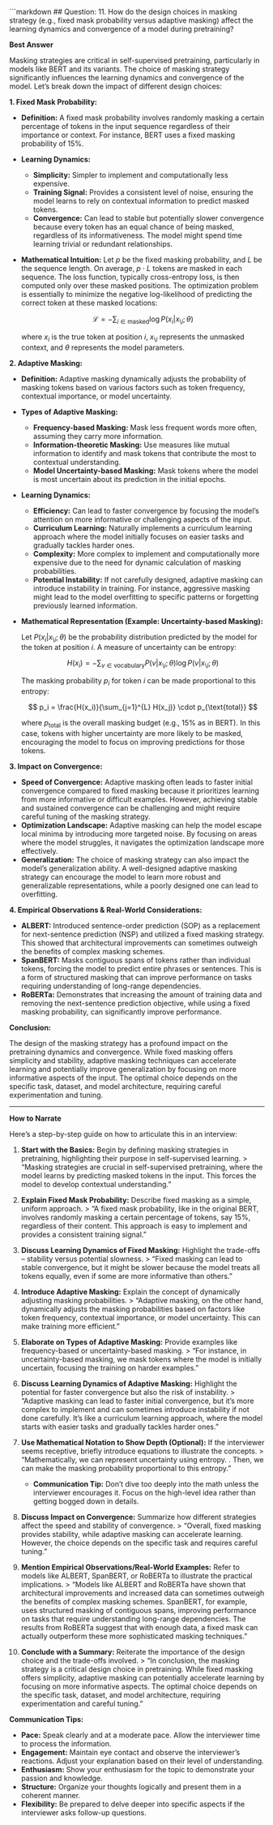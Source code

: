 ```markdown
## Question: 11. How do the design choices in masking strategy (e.g., fixed mask probability versus adaptive masking) affect the learning dynamics and convergence of a model during pretraining?

**Best Answer**

Masking strategies are critical in self-supervised pretraining, particularly in models like BERT and its variants. The choice of masking strategy significantly influences the learning dynamics and convergence of the model. Let's break down the impact of different design choices:

**1. Fixed Mask Probability:**

*   **Definition:** A fixed mask probability involves randomly masking a certain percentage of tokens in the input sequence regardless of their importance or context. For instance, BERT uses a fixed masking probability of 15%.

*   **Learning Dynamics:**

    *   **Simplicity:** Simpler to implement and computationally less expensive.
    *   **Training Signal:** Provides a consistent level of noise, ensuring the model learns to rely on contextual information to predict masked tokens.
    *   **Convergence:** Can lead to stable but potentially slower convergence because every token has an equal chance of being masked, regardless of its informativeness. The model might spend time learning trivial or redundant relationships.

*   **Mathematical Intuition:**
    Let $p$ be the fixed masking probability, and $L$ be the sequence length. On average, $p \cdot L$ tokens are masked in each sequence. The loss function, typically cross-entropy loss, is then computed only over these masked positions. The optimization problem is essentially to minimize the negative log-likelihood of predicting the correct token at these masked locations:

    $$
    \mathcal{L} = -\sum_{i \in \text{masked}} \log P(x_i | x_{\setminus i}; \theta)
    $$

    where $x_i$ is the true token at position $i$, $x_{\setminus i}$ represents the unmasked context, and $\theta$ represents the model parameters.

**2. Adaptive Masking:**

*   **Definition:** Adaptive masking dynamically adjusts the probability of masking tokens based on various factors such as token frequency, contextual importance, or model uncertainty.

*   **Types of Adaptive Masking:**

    *   **Frequency-based Masking:** Mask less frequent words more often, assuming they carry more information.
    *   **Information-theoretic Masking:** Use measures like mutual information to identify and mask tokens that contribute the most to contextual understanding.
    *   **Model Uncertainty-based Masking:** Mask tokens where the model is most uncertain about its prediction in the initial epochs.

*   **Learning Dynamics:**

    *   **Efficiency:** Can lead to faster convergence by focusing the model's attention on more informative or challenging aspects of the input.
    *   **Curriculum Learning:** Naturally implements a curriculum learning approach where the model initially focuses on easier tasks and gradually tackles harder ones.
    *   **Complexity:** More complex to implement and computationally more expensive due to the need for dynamic calculation of masking probabilities.
    *   **Potential Instability:** If not carefully designed, adaptive masking can introduce instability in training. For instance, aggressive masking might lead to the model overfitting to specific patterns or forgetting previously learned information.

*   **Mathematical Representation (Example: Uncertainty-based Masking):**

    Let $P(x_i | x_{\setminus i}; \theta)$ be the probability distribution predicted by the model for the token at position $i$. A measure of uncertainty can be entropy:

    $$
    H(x_i) = -\sum_{v \in \text{vocabulary}} P(v | x_{\setminus i}; \theta) \log P(v | x_{\setminus i}; \theta)
    $$

    The masking probability $p_i$ for token $i$ can be made proportional to this entropy:

    $$
    p_i = \frac{H(x_i)}{\sum_{j=1}^{L} H(x_j)} \cdot p_{\text{total}}
    $$

    where $p_{\text{total}}$ is the overall masking budget (e.g., 15% as in BERT). In this case, tokens with higher uncertainty are more likely to be masked, encouraging the model to focus on improving predictions for those tokens.

**3. Impact on Convergence:**

*   **Speed of Convergence:** Adaptive masking often leads to faster initial convergence compared to fixed masking because it prioritizes learning from more informative or difficult examples. However, achieving stable and sustained convergence can be challenging and might require careful tuning of the masking strategy.
*   **Optimization Landscape:** Adaptive masking can help the model escape local minima by introducing more targeted noise. By focusing on areas where the model struggles, it navigates the optimization landscape more effectively.
*   **Generalization:** The choice of masking strategy can also impact the model's generalization ability. A well-designed adaptive masking strategy can encourage the model to learn more robust and generalizable representations, while a poorly designed one can lead to overfitting.

**4. Empirical Observations & Real-World Considerations:**

*   **ALBERT:** Introduced sentence-order prediction (SOP) as a replacement for next-sentence prediction (NSP) and utilized a fixed masking strategy. This showed that architectural improvements can sometimes outweigh the benefits of complex masking schemes.
*   **SpanBERT:** Masks contiguous spans of tokens rather than individual tokens, forcing the model to predict entire phrases or sentences. This is a form of structured masking that can improve performance on tasks requiring understanding of long-range dependencies.
*   **RoBERTa:** Demonstrates that increasing the amount of training data and removing the next-sentence prediction objective, while using a fixed masking probability, can significantly improve performance.

**Conclusion:**

The design of the masking strategy has a profound impact on the pretraining dynamics and convergence. While fixed masking offers simplicity and stability, adaptive masking techniques can accelerate learning and potentially improve generalization by focusing on more informative aspects of the input. The optimal choice depends on the specific task, dataset, and model architecture, requiring careful experimentation and tuning.

---

**How to Narrate**

Here's a step-by-step guide on how to articulate this in an interview:

1.  **Start with the Basics:** Begin by defining masking strategies in pretraining, highlighting their purpose in self-supervised learning.
    > "Masking strategies are crucial in self-supervised pretraining, where the model learns by predicting masked tokens in the input. This forces the model to develop contextual understanding."

2.  **Explain Fixed Mask Probability:** Describe fixed masking as a simple, uniform approach.
    > "A fixed mask probability, like in the original BERT, involves randomly masking a certain percentage of tokens, say 15%, regardless of their content. This approach is easy to implement and provides a consistent training signal."

3.  **Discuss Learning Dynamics of Fixed Masking:** Highlight the trade-offs – stability versus potential slowness.
    > "Fixed masking can lead to stable convergence, but it might be slower because the model treats all tokens equally, even if some are more informative than others."

4.  **Introduce Adaptive Masking:** Explain the concept of dynamically adjusting masking probabilities.
    > "Adaptive masking, on the other hand, dynamically adjusts the masking probabilities based on factors like token frequency, contextual importance, or model uncertainty. This can make training more efficient."

5.  **Elaborate on Types of Adaptive Masking:** Provide examples like frequency-based or uncertainty-based masking.
    > "For instance, in uncertainty-based masking, we mask tokens where the model is initially uncertain, focusing the training on harder examples."

6.  **Discuss Learning Dynamics of Adaptive Masking:** Highlight the potential for faster convergence but also the risk of instability.
    > "Adaptive masking can lead to faster initial convergence, but it's more complex to implement and can sometimes introduce instability if not done carefully. It's like a curriculum learning approach, where the model starts with easier tasks and gradually tackles harder ones."

7.  **Use Mathematical Notation to Show Depth (Optional):** If the interviewer seems receptive, briefly introduce equations to illustrate the concepts.
    > "Mathematically, we can represent uncertainty using entropy. <briefly show the entropy equation>. Then, we can make the masking probability proportional to this entropy. "

    *   **Communication Tip:** Don't dive too deeply into the math unless the interviewer encourages it. Focus on the high-level idea rather than getting bogged down in details.

8.  **Discuss Impact on Convergence:** Summarize how different strategies affect the speed and stability of convergence.
    > "Overall, fixed masking provides stability, while adaptive masking can accelerate learning. However, the choice depends on the specific task and requires careful tuning."

9.  **Mention Empirical Observations/Real-World Examples:** Refer to models like ALBERT, SpanBERT, or RoBERTa to illustrate the practical implications.
    > "Models like ALBERT and RoBERTa have shown that architectural improvements and increased data can sometimes outweigh the benefits of complex masking schemes. SpanBERT, for example, uses structured masking of contiguous spans, improving performance on tasks that require understanding long-range dependencies. The results from RoBERTa suggest that with enough data, a fixed mask can actually outperform these more sophisticated masking techniques."

10. **Conclude with a Summary:** Reiterate the importance of the design choice and the trade-offs involved.
    > "In conclusion, the masking strategy is a critical design choice in pretraining. While fixed masking offers simplicity, adaptive masking can potentially accelerate learning by focusing on more informative aspects. The optimal choice depends on the specific task, dataset, and model architecture, requiring experimentation and careful tuning."

**Communication Tips:**

*   **Pace:** Speak clearly and at a moderate pace. Allow the interviewer time to process the information.
*   **Engagement:** Maintain eye contact and observe the interviewer's reactions. Adjust your explanation based on their level of understanding.
*   **Enthusiasm:** Show your enthusiasm for the topic to demonstrate your passion and knowledge.
*   **Structure:** Organize your thoughts logically and present them in a coherent manner.
*   **Flexibility:** Be prepared to delve deeper into specific aspects if the interviewer asks follow-up questions.
